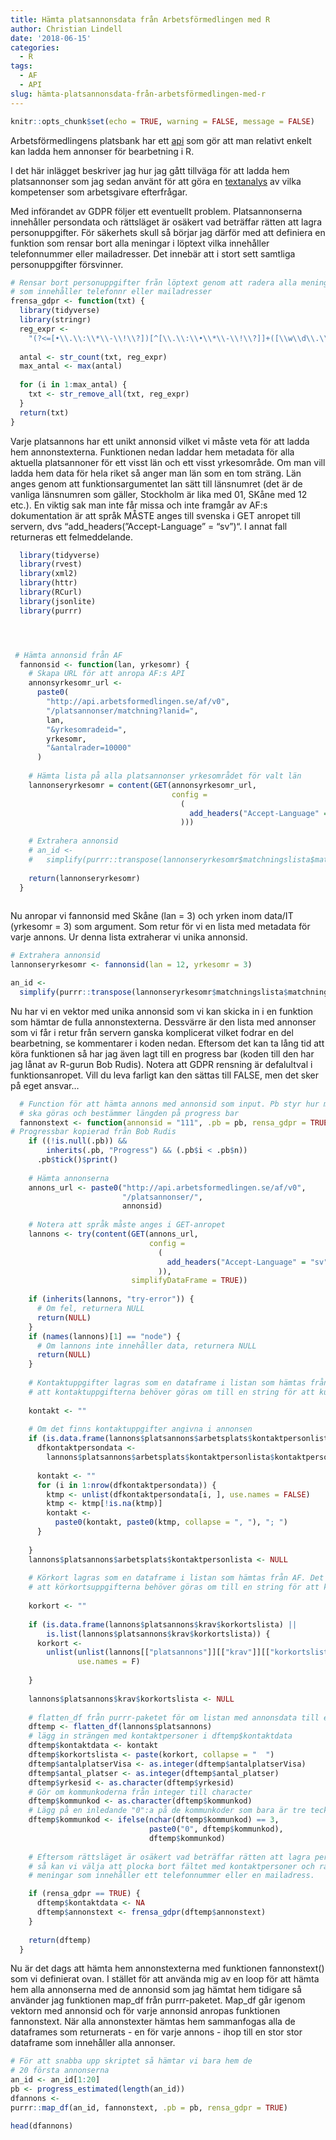 ```yaml
---
title: Hämta platsannonsdata från Arbetsförmedlingen med R
author: Christian Lindell
date: '2018-06-15'
categories:
  - R
tags:
  - AF
  - API
slug: hämta-platsannonsdata-från-arbetsförmedlingen-med-r
---
```



```r
knitr::opts_chunk$set(echo = TRUE, warning = FALSE, message = FALSE)
```


Arbetsförmedlingens platsbank har ett [api](https://www.arbetsformedlingen.se/download/18.40fa4e7b159ff029331706ca/1486976282357/teknisk-beskrivning-lediga-jobb.pdf) som gör att man relativt enkelt kan ladda hem annonser för bearbetning i R. 

I det här inlägget beskriver jag hur jag gått tillväga för att ladda hem platsannonser som jag sedan använt för att göra en [textanalys](http://filer.skane.com/textanalys_platsannonser/data_it/Efterfragan_data_och_it.html) av vilka kompetenser som arbetsgivare efterfrågar.



Med införandet av GDPR följer ett eventuellt problem. Platsannonserna innehåller persondata och rättsläget är osäkert vad beträffar rätten att lagra personuppgifter. För säkerhets skull så börjar jag därför med att definiera en funktion som rensar bort alla meningar i löptext vilka innehåller telefonnummer eller mailadresser. Det innebär att i stort sett samtliga personuppgifter försvinner.

```r
# Rensar bort personuppgifter från löptext genom att radera alla meningar
# som innehåller telefonnr eller mailadresser
frensa_gdpr <- function(txt) {
  library(tidyverse)
  library(stringr)
  reg_expr <-
    "(?<=[•\\.\\:\\*\\-\\!\\?])[^[\\.\\:\\•\\*\\-\\!\\?]]+([\\w\\d\\.\\-]{2,20}\\@[\\d\\w\\.]{2,20}\\.[\\w]{2,3}|[\\w\\d\\-_]{2,20}\\@[\\d\\w]{2,20}|[\\d\\s\\+\\-\\(\\)]{11,20}|kontakta|Kontakta|contact|Contact)+"
  
  antal <- str_count(txt, reg_expr)
  max_antal <- max(antal)
  
  for (i in 1:max_antal) {
    txt <- str_remove_all(txt, reg_expr)
  }
  return(txt)
}
```


Varje platsannons har ett unikt annonsid vilket vi måste veta för att ladda hem annonstexterna. Funktionen nedan laddar hem metadata för alla aktuella platsannoner för ett visst län och ett visst yrkesområde. Om man vill ladda hem data för hela riket så anger man län som en tom sträng. Län anges genom att funktionsargumentet lan sätt till länsnumret (det är de vanliga länsnumren som gäller, Stockholm är lika med 01, SKåne med 12 etc.). En viktig sak man inte får missa och inte framgår av AF:s dokumentation är att språk MÅSTE anges till svenska i GET anropet  till servern, dvs "add_headers("Accept-Language" = "sv")". I annat fall returneras ett felmeddelande.



```r
  library(tidyverse)
  library(rvest)
  library(xml2)
  library(httr)
  library(RCurl)
  library(jsonlite)
  library(purrr)




 # Hämta annonsid från AF
  fannonsid <- function(lan, yrkesomr) {
    # Skapa URL för att anropa AF:s API
    annonsyrkesomr_url <-
      paste0(
        "http://api.arbetsformedlingen.se/af/v0",
        "/platsannonser/matchning?lanid=",
        lan,
        "&yrkesomradeid=",
        yrkesomr,
        "&antalrader=10000"
      )
    
    # Hämta lista på alla platsannonser yrkesområdet för valt län
    lannonseryrkesomr = content(GET(annonsyrkesomr_url,
                                    config =
                                      (
                                        add_headers("Accept-Language" = "sv")
                                      )))
    
    # Extrahera annonsid
    # an_id <-
    #   simplify(purrr::transpose(lannonseryrkesomr$matchningslista$matchningdata)$annonsid)
    
    return(lannonseryrkesomr)
  }
    
```

Nu anropar vi fannonsid med Skåne (lan = 3) och yrken inom data/IT (yrkesomr = 3) som argument. Som retur för vi en lista med metadata för varje annons. Ur denna lista extraherar vi unika annonsid.

```r
# Extrahera annonsid
lannonseryrkesomr <- fannonsid(lan = 12, yrkesomr = 3)

an_id <-
  simplify(purrr::transpose(lannonseryrkesomr$matchningslista$matchningdata)$annonsid)
```


Nu har vi en vektor med unika annonsid som vi kan skicka in i en funktion som hämtar de fulla annonstexterna. Dessvärre är den lista med annonser som vi får i retur från servern ganska komplicerat vilket fodrar en del bearbetning, se kommentarer i koden nedan. Eftersom det kan ta lång tid att köra funktionen så har jag även lagt till en progress bar (koden till den har jag lånat av R-gurun Bob Rudis). Notera att GDPR rensning är defalultval i funktionsanropet. Vill du leva farligt kan den sättas till FALSE, men det sker på eget ansvar...


```r
  # Function för att hämta annons med annonsid som input. Pb styr hur många iterationer som
  # ska göras och bestämmer längden på progress bar
  fannonstext <- function(annonsid = "111", .pb = pb, rensa_gdpr = TRUE) {    
# Progressbar kopierad från Bob Rudis
    if ((!is.null(.pb)) &&
        inherits(.pb, "Progress") && (.pb$i < .pb$n))
      .pb$tick()$print()
    
    # Hämta annonserna
    annons_url <- paste0("http://api.arbetsformedlingen.se/af/v0",
                         "/platsannonser/",
                         annonsid)
    
    # Notera att språk måste anges i GET-anropet
    lannons <- try(content(GET(annons_url,
                               config =
                                 (
                                   add_headers("Accept-Language" = "sv")
                                 )),
                           simplifyDataFrame = TRUE))
    
    if (inherits(lannons, "try-error")) {
      # Om fel, returnera NULL
      return(NULL)
    }
    if (names(lannons)[1] == "node") {
      # Om lannons inte innehåller data, returnera NULL
      return(NULL)
    }
    
    # Kontaktuppgifter lagras som en dataframe i listan som hämtas från AF. Det innebär
    # att kontaktuppgifterna behöver göras om till en string för att kunna sparas
    
    kontakt <- ""
    
    # Om det finns kontaktuppgifter angivna i annonsen
    if (is.data.frame(lannons$platsannons$arbetsplats$kontaktpersonlista$kontaktpersondata)) {
      dfkontaktpersondata <-
        lannons$platsannons$arbetsplats$kontaktpersonlista$kontaktpersondata
      
      kontakt <- ""
      for (i in 1:nrow(dfkontaktpersondata)) {
        ktmp <- unlist(dfkontaktpersondata[i, ], use.names = FALSE)
        ktmp <- ktmp[!is.na(ktmp)]
        kontakt <-
          paste0(kontakt, paste0(ktmp, collapse = ", "), "; ")
      }
      
    }
    lannons$platsannons$arbetsplats$kontaktpersonlista <- NULL
    
    # Körkort lagras som en dataframe i listan som hämtas från AF. Det innebär
    # att körkortsuppgifterna behöver göras om till en string för att kunna lagras
    
    korkort <- ""
    
    if (is.data.frame(lannons$platsannons$krav$korkortslista) ||
        is.list(lannons$platsannons$krav$korkortslista)) {
      korkort <-
        unlist(unlist(lannons[["platsannons"]][["krav"]][["korkortslista"]][["korkortstyp"]]),
               use.names = F)
      
    }
    
    lannons$platsannons$krav$korkortslista <- NULL
    
    # flatten_df från purrr-paketet för om listan med annonsdata till en dataframe
    dftemp <- flatten_df(lannons$platsannons)
    # lägg in strängen med kontaktpersoner i dftemp$kontaktdata
    dftemp$kontaktdata <- kontakt
    dftemp$korkortslista <- paste(korkort, collapse = "  ")
    dftemp$antalplatserVisa <- as.integer(dftemp$antalplatserVisa)
    dftemp$antal_platser <- as.integer(dftemp$antal_platser)
    dftemp$yrkesid <- as.character(dftemp$yrkesid)
    # Gör om kommunkoderna från integer till character
    dftemp$kommunkod <- as.character(dftemp$kommunkod)
    # Lägg på en inledande "0":a på de kommunkoder som bara är tre tecken långa
    dftemp$kommunkod <- ifelse(nchar(dftemp$kommunkod) == 3,
                               paste0("0", dftemp$kommunkod),
                               dftemp$kommunkod)
    
    # Eftersom rättsläget är osäkert vad beträffar rätten att lagra personuppgifter
    # så kan vi välja att plocka bort fältet med kontaktpersoner och radera alla 
    # meningar som innehåller ett telefonnummer eller en mailadress.

    if (rensa_gdpr == TRUE) {
      dftemp$kontaktdata <- NA
      dftemp$annonstext <- frensa_gdpr(dftemp$annonstext)
    }
    
    return(dftemp)
  }
```


Nu är det dags att hämta hem annonstexterna med funktionen fannonstext() som vi definierat ovan. I stället för att använda mig av en loop för att hämta hem alla annonserna med de annonsid som jag hämtat hem tidigare så använder jag funktionen map_df från purrr-paketet. Map_df går igenom vektorn med annonsid och för varje annonsid anropas funktionen fannonstext. När alla annonstexter hämtas hem sammanfogas alla de dataframes som returnerats - en för varje annons - ihop till en stor stor dataframe som innehåller alla annonser.
  

```r
# För att snabba upp skriptet så hämtar vi bara hem de
# 20 första annonserna
an_id <- an_id[1:20]
pb <- progress_estimated(length(an_id))
dfannons <-
purrr::map_df(an_id, fannonstext, .pb = pb, rensa_gdpr = TRUE)

head(dfannons)
```

